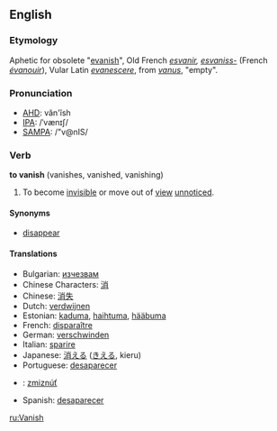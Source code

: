 ==English==
===Etymology===
Aphetic for obsolete "[[evanish]]", Old French ''[[esvanir]], [[esvaniss-]]'' (French ''[[évanouir]]''), Vular Latin ''[[evanescere]]'', from ''[[vanus]]'', "empty".
===Pronunciation===
*[[w:AHD|AHD]]: văn'ĭsh
*[[w:IPA|IPA]]: /ˈvænɪʃ/
*[[w:SAMPA|SAMPA]]: /"v@nIS/

===Verb===
'''to vanish''' (vanishes, vanished, vanishing)
#To become [[invisible]] or move out of [[view]] [[unnoticed]].

====Synonyms====
*[[disappear]]

====Translations====
*Bulgarian: [[изчезвам]]
*Chinese Characters: [[消]]
*Chinese: [[消失]]
*Dutch: [[verdwijnen]]
*Estonian: [[kaduma]], [[haihtuma]], [[hääbuma]]
*French: [[disparaître]]
*German: [[verschwinden]]
*Italian: [[sparire]]
*Japanese: [[消える]] ([[きえる]], kieru)
*Portuguese: [[desaparecer]]
*{{sk}}: [[zmiznúť]]
*Spanish: [[desaparecer]]

[[ru:Vanish]]